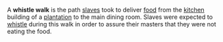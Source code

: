{{dubious}}

A '''whistle walk''' is the path [[slaves]] took to deliver [[food]] from the [[kitchen]] building of a [[plantation]] to the main dining room. Slaves were expected to [[whistle]] during this walk in order to assure their masters that they were not eating the food.

{{US-hist-stub}}